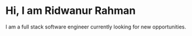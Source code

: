 # Hi, I am Ridwanur Rahman

I am a full stack software engineer currently looking for new opportunities.

